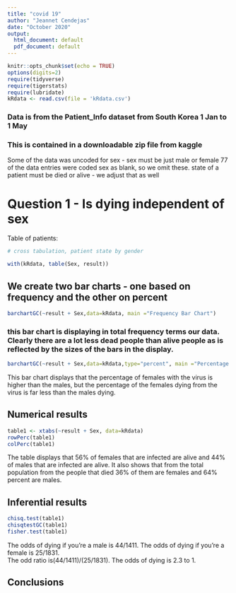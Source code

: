 ```yaml
---
title: "covid 19"
author: "Jeannet Cendejas"
date: "October 2020"
output:
  html_document: default
  pdf_document: default
---
```


```r
knitr::opts_chunk$set(echo = TRUE)
options(digits=2)
require(tidyverse)
require(tigerstats)
require(lubridate)
kRdata <- read.csv(file = 'kRdata.csv')
```
### Data is from the Patient_Info dataset from South Korea 1 Jan to 1 May 
### This is contained in a downloadable zip file from kaggle

Some of the data was uncoded for sex - sex must be just male or female
77 of the data entries were coded sex  as blank, so we omit these.
state of a patient must be died or alive - we adjust that as well   
  
# Question 1 - Is dying independent of sex




Table of patients:
```r

# cross tabulation, patient state by gender

with(kRdata, table(Sex, result))

```

## We create two bar charts - one based on frequency and the other on percent

```r
barchartGC(~result + Sex,data=kRdata, main ="Frequency Bar Chart")
```

  
### this bar chart is displaying in total frequency terms our data.  Clearly there are a lot less dead people than alive people as is reflected by the sizes of the bars in the display.  

```r
barchartGC(~result + Sex,data=kRdata,type="percent", main ="Percentage Bar Chart")
```

This bar chart displays that the percentage of females with the virus is higher than the males, but the percentage of the females dying from the virus is far less than the males dying. 

  
## Numerical results

```r
table1 <- xtabs(~result + Sex, data=kRdata)
rowPerc(table1)
colPerc(table1)
```

The table displays that 56% of females that are infected are alive and 44% of males that are infected are alive. It also shows that from the total population from the people that died 36% of them are females and 64% percent are males. 

## Inferential results 

```r
chisq.test(table1)
chisqtestGC(table1)
fisher.test(table1)
```

The odds of dying if you're a male is 44/1411. The odds of dying if you're a female is 25/1831.  
The odd ratio is(44/1411)/(25/1831). The odds of dying is 2.3 to 1. 

## Conclusions

